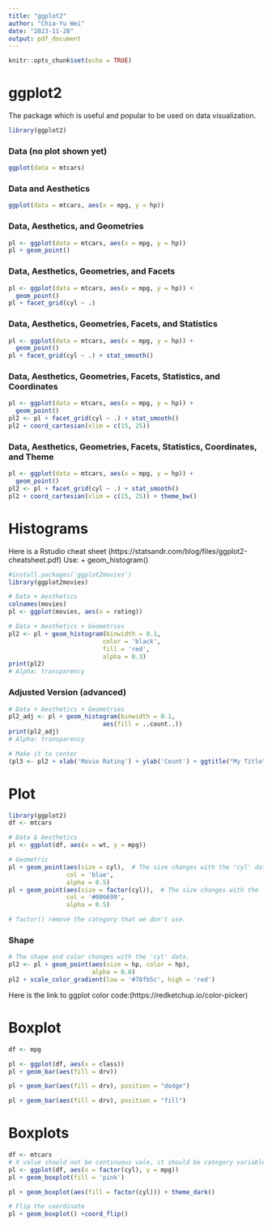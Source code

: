 ---
title: "ggplot2"
author: "Chia-Yu Wei"
date: "2023-11-28"
output: pdf_document
---

```{r setup, include=FALSE}
knitr::opts_chunk$set(echo = TRUE)
```

# ggplot2
The package which is useful and popular to be used on data visualization.
```{r}
library(ggplot2)
```

### Data (no plot shown yet)
```{r}

ggplot(data = mtcars) 
```

### Data and Aesthetics
```{r}
ggplot(data = mtcars, aes(x = mpg, y = hp))
```

### Data, Aesthetics, and Geometries
```{r}
pl <- ggplot(data = mtcars, aes(x = mpg, y = hp))
pl + geom_point()
```

### Data, Aesthetics, Geometries, and Facets
```{r}
pl <- ggplot(data = mtcars, aes(x = mpg, y = hp)) +
  geom_point() 
pl + facet_grid(cyl ~ .)
```

### Data, Aesthetics, Geometries, Facets, and Statistics
```{r}
pl <- ggplot(data = mtcars, aes(x = mpg, y = hp)) +
  geom_point() 
pl + facet_grid(cyl ~ .) + stat_smooth()
```

### Data, Aesthetics, Geometries, Facets, Statistics, and Coordinates
```{r}
pl <- ggplot(data = mtcars, aes(x = mpg, y = hp)) +
  geom_point() 
pl2 <- pl + facet_grid(cyl ~ .) + stat_smooth()
pl2 + coord_cartesian(xlim = c(15, 25))
```

### Data, Aesthetics, Geometries, Facets, Statistics, Coordinates, and Theme
```{r}
pl <- ggplot(data = mtcars, aes(x = mpg, y = hp)) +
  geom_point() 
pl2 <- pl + facet_grid(cyl ~ .) + stat_smooth()
pl2 + coord_cartesian(xlim = c(15, 25)) + theme_bw()
```

\newpage
# Histograms
Here is a Rstudio cheat sheet  (https://statsandr.com/blog/files/ggplot2-cheatsheet.pdf)
Use: + geom_histogram()

```{r}
#install.packages('ggplot2movies')
library(ggplot2movies)
```
```{r}
# Data + Aesthetics
colnames(movies)
pl <- ggplot(movies, aes(x = rating))
```

```{r}
# Data + Aesthetics + Geometries
pl2 <- pl + geom_histogram(binwidth = 0.1,
                          color = 'black',
                          fill = 'red',
                          alpha = 0.3)
print(pl2)
# Alpha: transparency
```
### Adjusted Version (advanced)
```{r}
# Data + Aesthetics + Geometries
pl2_adj <- pl + geom_histogram(binwidth = 0.1,
                          aes(fill = ..count..))
print(pl2_adj)
# Alpha: transparency
```

```{r}
# Make it to center
(pl3 <- pl2 + xlab('Movie Rating') + ylab('Count') + ggtitle("My Title") + theme(plot.title = element_text(hjust = 0.5)))
```
\newpage
# Plot
```{r}
library(ggplot2)
df <- mtcars

# Data & Aesthetics
pl <- ggplot(df, aes(x = wt, y = mpg))

# Geometric
pl + geom_point(aes(size = cyl),  # The size changes with the 'cyl' data.
                col = 'blue',
                alpha = 0.5)
pl + geom_point(aes(size = factor(cyl)),  # The size changes with the 'cyl' data.
                col = '#006699',
                alpha = 0.5)

# factor() remove the category that we don't use.
```

### Shape
```{r}
# The shape and color changes with the 'cyl' data.
pl2 <- pl + geom_point(aes(size = hp, color = hp),
                       alpha = 0.8)
pl2 + scale_color_gradient(low = '#78fb5c', high = 'red')
```
Here is the link to ggplot color code:(https://redketchup.io/color-picker)

\newpage
# Boxplot
```{r}
df <- mpg

pl <- ggplot(df, aes(x = class))
pl + geom_bar(aes(fill = drv))
```
```{r}
pl + geom_bar(aes(fill = drv), position = "dodge")
```
```{r}
pl + geom_bar(aes(fill = drv), position = "fill")
```

\newpage
# Boxplots
```{r}
df <- mtcars
# X value should not be continuous vale, it should be category variable,
pl <- ggplot(df, aes(x = factor(cyl), y = mpg))
pl + geom_boxplot(fill = 'pink')
```
```{r}
pl + geom_boxplot(aes(fill = factor(cyl))) + theme_dark()
```
```{r}
# Flip the coordinate
pl + geom_boxplot() +coord_flip()
```